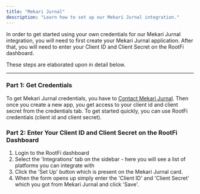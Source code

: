 ```yaml
---
title: "Mekari Jurnal"
description: "Learn how to set up our Mekari Jurnal integration."
---
```


In order to get started using your own credentials for our Mekari Jurnal integration, you will need to first create your Mekari Jurnal application. After that, you will need to enter your Client ID and Client Secret on the RootFi dashboard.

These steps are elaborated upon in detail below.

---

### Part 1: Get Credentials

To get Mekari Jurnal credentials, you have to [Contact Mekari Jurnal](https://developer.jurnal.id/). Then once you create a new app, you get access to your client id and client secret from the credentials tab. To get started quickly, you can use RootFi credentials (client id and client secret).

### Part 2: Enter Your Client ID and Client Secret on the RootFi Dashboard

1. Login to the RootFi dashboard
2. Select the 'Integrations' tab on the sidebar - here you will see a list of platforms you can integrate with
3. Click the 'Set Up' button which is present on the Mekari Jurnal card.
4. When the form opens up simply enter the 'Client ID' and 'Client Secret' which you got from Mekari Jurnal and click 'Save'.
